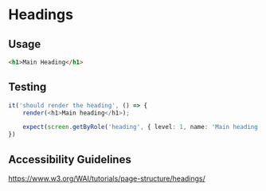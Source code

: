 <Meta title="Headings/H1/Docs" />

# Headings


## Usage
```html
<h1>Main Heading</h1>
```

## Testing
```typescript
it('should render the heading', () => {
    render(<h1>Main heading</h1>);

    expect(screen.getByRole('heading', { level: 1, name: 'Main heading' })).toBeInTheDocument();
})
```

## Accessibility Guidelines
https://www.w3.org/WAI/tutorials/page-structure/headings/